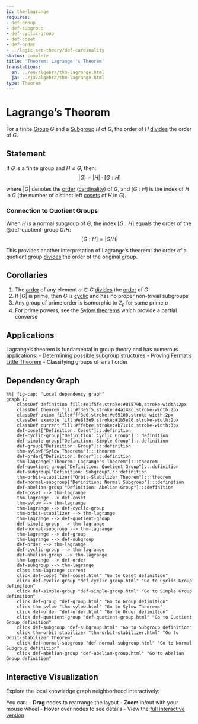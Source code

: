 ```yaml
---
id: thm-lagrange
requires:
- def-group
- def-subgroup
- def-cyclic-group
- def-coset
- def-order
- ../logic-set-theory/def-cardinality
status: complete
title: 'Theorem: Lagrange''s Theorem'
translations:
  en: ../en/algebra/thm-lagrange.html
  ja: ../ja/algebra/thm-lagrange.html
type: Theorem
---
```


# Lagrange's Theorem {#thm-lagrange}

For a finite [Group](def-group.qmd) $G$ and a [Subgroup](def-subgroup.qmd) $H$ of $G$, the order of $H$ [divides](../number-theory/def-divisibility.qmd) the order of $G$.

## Statement

If $G$ is a finite group and $H \leq G$, then:
$$|G| = |H| \cdot [G:H]$$

where $|G|$ denotes the [order](def-order.qmd) ([cardinality](../logic-set-theory/def-cardinality.qmd)) of $G$, and $[G:H]$ is the index of $H$ in $G$ (the number of distinct left [cosets](def-coset.qmd) of $H$ in $G$).

### Connection to Quotient Groups

When $H$ is a normal subgroup of $G$, the index $[G:H]$ equals the order of the @def-quotient-group $G/H$:
$$[G:H] = |G/H|$$

This provides another interpretation of Lagrange's theorem: the order of a quotient group [divides](../number-theory/def-divisibility.qmd) the order of the original group.

## Corollaries

1. The [order](def-order.qmd) of any element $a \in G$ [divides](../number-theory/def-divisibility.qmd) the [order](def-order.qmd) of $G$
2. If $|G|$ is prime, then $G$ is [cyclic](def-cyclic-group.qmd) and has no proper non-trivial subgroups
3. Any group of prime order is isomorphic to $\mathbb{Z}_p$ for some prime $p$
4. For prime powers, see the [Sylow theorems](thm-sylow.qmd) which provide a partial converse

## Applications

Lagrange's theorem is fundamental in group theory and has numerous applications:
- Determining possible subgroup structures
- Proving [Fermat's Little Theorem](../number-theory/thm-fermat-little.qmd)
- Classifying groups of small order

## Dependency Graph

```mermaid
%%| fig-cap: "Local dependency graph"
graph TD
    classDef definition fill:#e1f5fe,stroke:#01579b,stroke-width:2px
    classDef theorem fill:#f3e5f5,stroke:#4a148c,stroke-width:2px
    classDef axiom fill:#fff3e0,stroke:#e65100,stroke-width:2px
    classDef example fill:#e8f5e9,stroke:#1b5e20,stroke-width:2px
    classDef current fill:#ffebee,stroke:#b71c1c,stroke-width:3px
    def-coset["Definition: Coset"]:::definition
    def-cyclic-group["Definition: Cyclic Group"]:::definition
    def-simple-group["Definition: Simple Group"]:::definition
    def-group["Definition: Group"]:::definition
    thm-sylow["Sylow Theorems"]:::theorem
    def-order["Definition: Order"]:::definition
    thm-lagrange["Theorem: Lagrange's Theorem"]:::theorem
    def-quotient-group["Definition: Quotient Group"]:::definition
    def-subgroup["Definition: Subgroup"]:::definition
    thm-orbit-stabilizer["Orbit-Stabilizer Theorem"]:::theorem
    def-normal-subgroup["Definition: Normal Subgroup"]:::definition
    def-abelian-group["Definition: Abelian Group"]:::definition
    def-coset --> thm-lagrange
    thm-lagrange --> def-coset
    thm-sylow --> thm-lagrange
    thm-lagrange --> def-cyclic-group
    thm-orbit-stabilizer --> thm-lagrange
    thm-lagrange --> def-quotient-group
    def-simple-group --> thm-lagrange
    def-normal-subgroup --> thm-lagrange
    thm-lagrange --> def-group
    thm-lagrange --> def-subgroup
    def-order --> thm-lagrange
    def-cyclic-group --> thm-lagrange
    def-abelian-group --> thm-lagrange
    thm-lagrange --> def-order
    def-subgroup --> thm-lagrange
    class thm-lagrange current
    click def-coset "def-coset.html" "Go to Coset definition"
    click def-cyclic-group "def-cyclic-group.html" "Go to Cyclic Group definition"
    click def-simple-group "def-simple-group.html" "Go to Simple Group definition"
    click def-group "def-group.html" "Go to Group definition"
    click thm-sylow "thm-sylow.html" "Go to Sylow Theorems"
    click def-order "def-order.html" "Go to Order definition"
    click def-quotient-group "def-quotient-group.html" "Go to Quotient Group definition"
    click def-subgroup "def-subgroup.html" "Go to Subgroup definition"
    click thm-orbit-stabilizer "thm-orbit-stabilizer.html" "Go to Orbit-Stabilizer Theorem"
    click def-normal-subgroup "def-normal-subgroup.html" "Go to Normal Subgroup definition"
    click def-abelian-group "def-abelian-group.html" "Go to Abelian Group definition"
```

## Interactive Visualization

Explore the local knowledge graph neighborhood interactively:

::: {.graph-viz data-id="thm-lagrange" data-width="700" data-height="500"}
:::

You can:
- **Drag** nodes to rearrange the layout
- **Zoom** in/out with your mouse wheel
- **Hover** over nodes to see details
- View the [full interactive version](../../output/interactive/thm-lagrange.html){target="_blank"}
